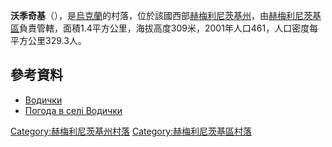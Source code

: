{{coord|49|25|21|N|26|44|49|E|scale:100000|display=title}}

'''沃季奇基'''（{{lang-uk|Водички}}），是[[烏克蘭|烏克蘭]]的村落，位於該國西部[[赫梅利尼茨基州|赫梅利尼茨基州]]，由[[赫梅利尼茨基區|赫梅利尼茨基區]]負責管轄，面積1.4平方公里，海拔高度309米，2001年人口461，人口密度每平方公里329.3人。

==參考資料==
* [http://w1.c1.rada.gov.ua/pls/z7503/A005?rdat1=14.09.2015&rf7571=36975 Водички]
* [http://weather.in.ua/ua/hmel'nickaja/4246 Погода в селі Водички] {{Wayback|url=http://weather.in.ua/ua/hmel%27nickaja/4246 |date=20111220085845 }}

{{DEFAULTSORT:Водички}}
[[Category:赫梅利尼茨基州村落|Category:赫梅利尼茨基州村落]]
[[Category:赫梅利尼茨基區村落|Category:赫梅利尼茨基區村落]]


{{Khmelnytskyi-geo-stub}}